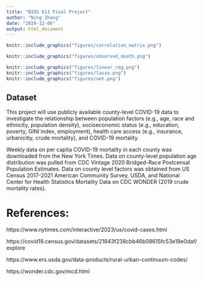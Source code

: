 ```yaml
---
title: "BIOS 611 Final Project"
author: "Ning Zhang"
date: "2024-12-06"
output: html_document
---
```


```r
knitr::include_graphics("figures/correlation_matrix.png")
```

```r
knitr::include_graphics("figures/observed_death.png")
```

```r
knitr::include_graphics("figures/linear_reg.png")
knitr::include_graphics("figures/lasso.png")
knitr::include_graphics("figures/net.png")
```

## Dataset

This project will use publicly available county-level COVID-19 data to investigate the relationship between population factors (e.g., age, race and ethnicity, population density), socioeconomic status (e.g., education, poverty, GINI index, employment), health care access (e.g., insurance, urbanicitiy, crude mortality), and COVID-19 mortality. 

Weekly data on per capita COVID-19 mortality in each county was downloaded from the New York Times. Data on county-level population age distribution was pulled from CDC Vintage 2020 Bridged-Race Postcensal Population Estimates. Data on county level factors was obtained from US Census 2017-2021 American Community Survey, USDA, and National Center for Health Statistics Mortality Data on CDC WONDER (2019 crude mortality rates). 

# References:

https://www.nytimes.com/interactive/2023/us/covid-cases.html

https://covid19.census.gov/datasets/21843f238cbb46b08615fc53e19e0daf/explore

https://www.ers.usda.gov/data-products/rural-urban-continuum-codes/

https://wonder.cdc.gov/mcd.html
